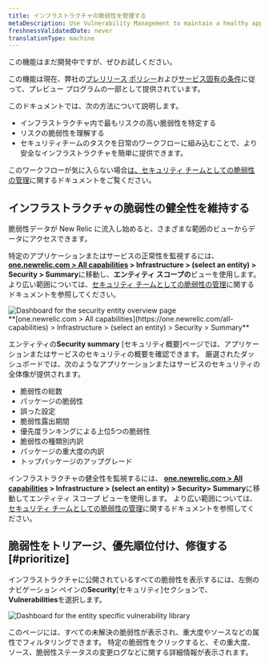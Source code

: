 ```yaml
---
title: インフラストラクチャの脆弱性を管理する
metaDescription: Use Vulnerability Management to maintain a healthy application and remediate vulnerabilities as a developer.
freshnessValidatedDate: never
translationType: machine
---
```


<Callout variant="preview" title="Security RX紹介 - インフラストラクチャ">
  この機能はまだ開発中ですが、ぜひお試しください。

  この機能は現在、弊社の[プレリリース ポリシー](/docs/licenses/license-information/referenced-policies/new-relic-pre-release-policy)および[サービス固有の条件](https://newrelic.com/termsandconditions/service-specific)に従って、プレビュー プログラムの一部として提供されています。
</Callout>

このドキュメントでは、次の方法について説明します。

* インフラストラクチャ内で最もリスクの高い脆弱性を特定する
* リスクの脆弱性を理解する
* セキュリティチームのタスクを日常のワークフローに組み込むことで、より安全なインフラストラクチャを簡単に提供できます。

このワークフローが気に入らない場合[は、セキュリティ チームとしての脆弱性の管理](/docs/vulnerability-management/security-workflow)に関するドキュメントをご覧ください。

## インフラストラクチャの脆弱性の健全性を維持する

脆弱性データが New Relic に流入し始めると、さまざまな範囲のビューからデータにアクセスできます。

特定のアプリケーションまたはサービスの正常性を監視するには、 <DNT>**[one.newrelic.com &gt; All capabilities](https://one.newrelic.com/all-capabilities) &gt; Infrastructure &gt; (select an entity) &gt; Security &gt; Summary**</DNT>に移動し、**エンティティ スコープの**ビューを使用します。 より広い範囲については、[セキュリティ チームとしての脆弱性の管理](/docs/vulnerability-management/security-workflow)に関するドキュメントを参照してください。

<img title="Entity overview" alt="Dashboard for the security entity overview page" src="/images/security_infra_entity_overview.webp" />

<figcaption>
  <DNT>
    **[one.newrelic.com &gt; All capabilities](https://one.newrelic.com/all-capabilities) &gt; Infrastructure &gt; (select an entity) &gt; Security &gt; Summary**
  </DNT>
</figcaption>

エンティティの**Security summary** \[セキュリティ概要]ページでは、アプリケーションまたはサービスのセキュリティの概要を確認できます。 厳選されたダッシュボードでは、次のようなアプリケーションまたはサービスのセキュリティの全体像が提供されます。

* 脆弱性の総数
* パッケージの脆弱性
* 誤った設定
* 脆弱性露出期間
* 優先度ランキングによる上位5つの脆弱性
* 脆弱性の種類別内訳
* パッケージの重大度の内訳
* トップパッケージのアップグレード

インフラストラクチャの健全性を監視するには、 <DNT>**[one.newrelic.com &gt; All capabilities](https://one.newrelic.com/all-capabilities) &gt; Infrastructure &gt; (select an entity) &gt; Security&gt; Summary**</DNT>に移動してエンティティ スコープ ビューを使用します。 より広い範囲については、[セキュリティ チームとしての脆弱性の管理](/docs/vulnerability-management/security-workflow)に関するドキュメントを参照してください。

## 脆弱性をトリアージ、優先順位付け、修復する [#prioritize]

インフラストラクチャに公開されているすべての脆弱性を表示するには、左側のナビゲーション ペインの**Security**\[セキュリティ]セクションで、 <DNT>**Vulnerabilities**</DNT>を選択します。

<img title="Vulnerability library" alt="Dashboard for the entity specific vulnerability library" src="/images/infra_vulnLibrary.webp" />

このページには、すべての未解決の脆弱性が表示され、重大度やソースなどの属性でフィルタリングできます。 特定の脆弱性をクリックすると、その重大度、ソース、脆弱性ステータスの変更ログなどに関する詳細情報が表示されます。